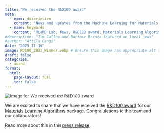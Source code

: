 ```yaml
---
title: "We received the R&D100 award"
meta:
  - name: description
    content: "News and updates from the Machine Learning for Materials Design (ML4MD) Lab: We received the R&D100 award."
  - name: keywords
    content: "ML4MD Lab, News, R&D100 award, Materials Learning Algorithms"
#description: "Tim Callow and Bartosz Brzoza featured on local news"
#author: "Attila Cangi"
date: "2023-11-16"
image: RD100_2023_Winner.webp # Ensure this image has appropriate alt text if used directly in content
draft: false
categories:
  - award
format:
  html:
    page-layout: full
    toc: false
---
```

![](RD100_2023_Winner.webp){.news-thumbnail alt="Image for We received the R&D100 award"}

We are excited to share that we have received the [R&D100 award](https://www.rdworldonline.com/2023-rd-100-award-winners/){target="_blank"} for our [Materials Learning Algorithms](https://github.com/mala-project){target="_blank"} package. Congratulations to the team and our collaborators!

Read more about this in this [press release](https://www.hzdr.de/db/Cms?pOid=70759&pNid=3438){target="_blank"}.